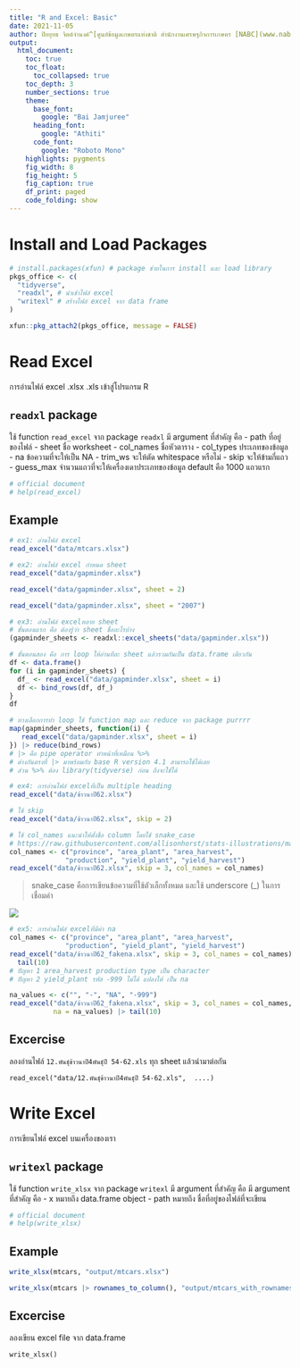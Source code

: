 ```yaml
---
title: "R and Excel: Basic"
date: 2021-11-05
author: ปิยยุทธ จิตต์จำนงค์^[ศูนย์ข้อมูลเกษตรแห่งชาติ สำนักงานเศรษฐกิจการเกษตร [NABC](www.nabc.go.th)]
output:
  html_document:
    toc: true
    toc_float:
      toc_collapsed: true
    toc_depth: 3
    number_sections: true
    theme:
      base_font:
        google: "Bai Jamjuree"
      heading_font:
        google: "Athiti"
      code_font:
        google: "Roboto Mono"
    highlights: pygments
    fig_width: 8
    fig_height: 5
    fig_caption: true
    df_print: paged
    code_folding: show
---
```


# Install and Load Packages

```r
# install.packages(xfun) # package ช่วยในการ install และ load library
pkgs_office <- c(
  "tidyverse",
  "readxl", # นำเข้าไฟล์ excel
  "writexl" # สร้างไฟล์ excel จาก data frame
)

xfun::pkg_attach2(pkgs_office, message = FALSE)
```

# Read Excel

การอ่านไฟล์ excel .xlsx .xls เข้าสู่โปรแกรม R

## `readxl` package

ใช้ function `read_excel` จาก package `readxl` มี argument ที่สำคัญ คือ
- path ที่อยู่ของไฟล์
- sheet ชื่อ worksheet
- col_names ชื่อหัวตาราง 
- col_types ประเภทของข้อมูล
- na ข้อความที่จะให้เป็น NA
- trim_ws จะให้ตัด whitespace หรือไม่ 
- skip จะให้ข้ามกี่แถว
- guess_max จำนวนแถวที่จะให้เครื่องเดาประเภทของข้อมูล default คือ 1000 แถวแรก

```r
# official document
# help(read_excel)
```

## Example

```r
# ex1: อ่านไฟล์ excel
read_excel("data/mtcars.xlsx")
```

```r
# ex2: อ่านไฟล์ excel กำหนด sheet
read_excel("data/gapminder.xlsx")
```

```r
read_excel("data/gapminder.xlsx", sheet = 2)
```

```r
read_excel("data/gapminder.xlsx", sheet = "2007")
```

```r
# ex3: อ่านไฟล์ excelหลาย sheet
# ขั้นตอนแรก คือ ต้องรู้ว่า sheet ชื่ออะไรบ้าง
(gapminder_sheets <- readxl::excel_sheets("data/gapminder.xlsx"))
```

```r
# ขั้นตอนสอง คือ การ loop ให้อ่านทีละ sheet แล้วรวมกันเป็น data.frame เดียวกัน
df <- data.frame() 
for (i in gapminder_sheets) {
  df_ <- read_excel("data/gapminder.xlsx", sheet = i)
  df <- bind_rows(df, df_)
}
df
```

```r
# ทางเลือกการทำ loop ใช้ function map และ reduce จาก package purrrr
map(gapminder_sheets, function(i) {
   read_excel("data/gapminder.xlsx", sheet = i)
}) |> reduce(bind_rows)
# |> คือ pipe operator ทำหน้าที่เหมือน %>%
# ต่างกันตรงที่ |> มาพร้อมกับ base R version 4.1 สามารถใช้ได้เลย
# ส่วน %>% ต้อง library(tidyverse) ก่อน ถึงจะใช้ได้
```

```r
# ex4: การอ่านไฟล์ excelที่เป็น multiple heading
read_excel("data/ข้าวนาปี62.xlsx")
```

```r
# ใช้ skip
read_excel("data/ข้าวนาปี62.xlsx", skip = 2)
```

```r
# ใช้ col_names แนะนำให้ตั้งชื่อ column โดยใช้ snake_case
# https://raw.githubusercontent.com/allisonhorst/stats-illustrations/master/other-stats-artwork/coding_cases.png
col_names <- c("province", "area_plant", "area_harvest",
              "production", "yield_plant", "yield_harvest")
read_excel("data/ข้าวนาปี62.xlsx", skip = 3, col_names = col_names)
```

> snake_case คือการเขียนข้อความที่ใช้ตัวเล็กทั้งหมด และใช้ underscore (_) ในการเชื่อมคำ

![](https://raw.githubusercontent.com/allisonhorst/stats-illustrations/master/other-stats-artwork/coding_cases.png)

```r
# ex5: การอ่านไฟล์ excelที่มีค่า na
col_names <- c("province", "area_plant", "area_harvest",
              "production", "yield_plant", "yield_harvest")
read_excel("data/ข้าวนาปี62_fakena.xlsx", skip = 3, col_names = col_names) |> 
  tail(10)
# ปัญหา 1 area_harvest production type เป็น character
# ปัญหา 2 yield_plant รหัส -999 ไม่ได้ แปลงให้ เป็น na
```

```r
na_values <- c("", "-", "NA", "-999")
read_excel("data/ข้าวนาปี62_fakena.xlsx", skip = 3, col_names = col_names,
           na = na_values) |> tail(10)
```

## Excercise
ลองอ่านไฟล์ `12.พันธุ์ข้าวนาปี4พันธุ์ปี 54-62.xls` ทุก sheet แล้วนำมาต่อกัน
```
read_excel("data/12.พันธุ์ข้าวนาปี4พันธุ์ปี 54-62.xls",  ....)
```


# Write Excel
การเขียนไฟล์ excel บนเครื่องของเรา

## `writexl` package 
ใช้ function `write_xlsx` จาก package `writexl` มี argument ที่สำคัญ คือ มี argument ที่สำคัญ คือ
- x หมายถึง data.frame object
- path หมายถึง ชื่อที่อยู่ของไฟล์ที่จะเขียน

```r
# official document
# help(write_xlsx)
```

## Example

```r
write_xlsx(mtcars, "output/mtcars.xlsx")
```

```r
write_xlsx(mtcars |> rownames_to_column(), "output/mtcars_with_rownames.xlsx")
```

## Excercise
ลองเขียน excel file จาก data.frame

```
write_xlsx()
```
